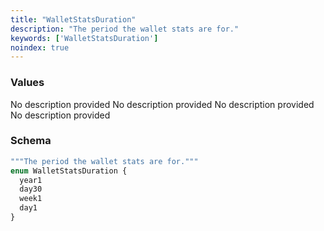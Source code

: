 ```yaml
---
title: "WalletStatsDuration"
description: "The period the wallet stats are for."
keywords: ['WalletStatsDuration']
noindex: true
---
```


### Values

<ResponseField name="year1" type="enum">
  No description provided
</ResponseField>

<ResponseField name="day30" type="enum">
  No description provided
</ResponseField>

<ResponseField name="week1" type="enum">
  No description provided
</ResponseField>

<ResponseField name="day1" type="enum">
  No description provided
</ResponseField>

### Schema


```graphql 
"""The period the wallet stats are for."""
enum WalletStatsDuration {
  year1
  day30
  week1
  day1
}
```
